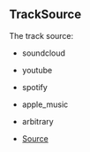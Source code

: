 ## TrackSource
The track source:
- soundcloud
- youtube
- spotify
- apple_music
- arbitrary



- [Source](https://github.com/Androz2091/discord-player/blob/caddfb3/packages/discord-player/src/types/types.ts#L64)
